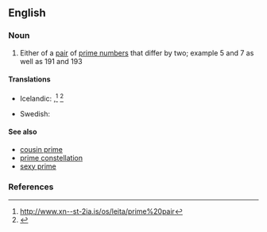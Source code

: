 ==English==

===Noun===
{{wikipedia}}
{{en-noun|sg=[[twin]] [[prime]]}}

# {{mathematics}} Either of a [[pair]] of [[prime number]]s that differ by two; example <math>5</math> and <math>7</math> as well as <math>191</math> and <math>193</math>  

====Translations====
{{trans-top|either of a pair of prime numbers that differ by two}}
* Icelandic: {{t|is|frumtalnatvíburi|m}},<ref>http://www.xn--st-2ia.is/os/leita/prime%20pair</ref> {{t|is|tvíburafrumtala|f}}<ref>{{webofscience|7351|Til hvers notum við frumtölur?|What are prime numbers good for?}}</ref>
{{trans-mid}}
* Swedish: {{t|sv|tvillingprimtal|n}}
{{trans-bottom}}

====See also====
*[[cousin prime]]
*[[prime constellation]]
*[[sexy prime]]

===References===
<references/>